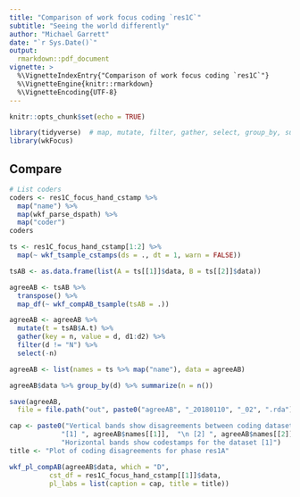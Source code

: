 ```yaml
---
title: "Comparison of work focus coding `res1C`"
subtitle: "Seeing the world differently"
author: "Michael Garrett"
date: "`r Sys.Date()`"
output: 
  rmarkdown::pdf_document
vignette: >
  %\VignetteIndexEntry{"Comparison of work focus coding `res1C`"}
  %\VignetteEngine{knitr::rmarkdown}
  %\VignetteEncoding{UTF-8}
---
```


```r
knitr::opts_chunk$set(echo = TRUE)

library(tidyverse)  # map, mutate, filter, gather, select, group_by, summarize
library(wkFocus)
```

## Compare

```r
# List coders
coders <- res1C_focus_hand_cstamp %>% 
  map("name") %>% 
  map(wkf_parse_dspath) %>% 
  map("coder")
coders

ts <- res1C_focus_hand_cstamp[1:2] %>% 
  map(~ wkf_tsample_cstamps(ds = ., dt = 1, warn = FALSE))

tsAB <- as.data.frame(list(A = ts[[1]]$data, B = ts[[2]]$data))

agreeAB <- tsAB %>%
  transpose() %>%
  map_df(~ wkf_compAB_tsample(tsAB = .))

agreeAB <- agreeAB %>%
  mutate(t = tsAB$A.t) %>%
  gather(key = n, value = d, d1:d2) %>%
  filter(d != "N") %>%
  select(-n)

agreeAB <- list(names = ts %>% map("name"), data = agreeAB)

agreeAB$data %>% group_by(d) %>% summarize(n = n())

save(agreeAB,
  file = file.path("out", paste0("agreeAB", "_20180110", "_02", ".rda")))
```

```r
cap <- paste0("Vertical bands show disagreements between coding datasets: \n", 
             "[1] ", agreeAB$names[[1]],  "\n [2] ", agreeAB$names[[2]], "\n",
             "Horizontal bands show codestamps for the dataset [1]")
title <- "Plot of coding disagreements for phase res1A"

wkf_pl_compAB(agreeAB$data, which = "D",
          cst_df = res1C_focus_hand_cstamp[[1]]$data,
          pl_labs = list(caption = cap, title = title))
```

